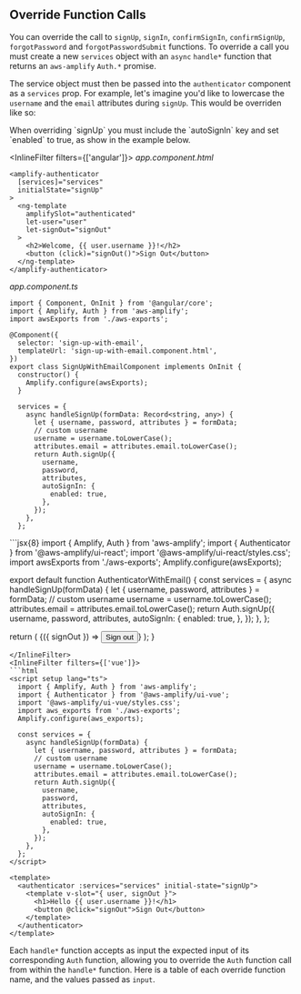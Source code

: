 
## Override Function Calls

You can override the call to `signUp`, `signIn`, `confirmSignIn`, `confirmSignUp`, `forgotPassword` and `forgotPasswordSubmit` functions.
To override a call you must create a new `services` object with an `async` `handle*` function that returns an `aws-amplify` `Auth.*` promise.

The service object must then be passed into the `authenticator` component as a `services` prop. For example, let's imagine you'd like to lowercase the `username` and the `email` attributes during `signUp`.
This would be overriden like so:

<Alert role="none" variation="warning" heading="Sign Up Auto Sign In">
  When overriding `signUp` you must include the `autoSignIn` key and set `enabled` to true, as show in the example below.
</Alert>

<InlineFilter filters={['angular']}>
_app.component.html_

```html{1}
<amplify-authenticator
  [services]="services"
  initialState="signUp"
>
  <ng-template
    amplifySlot="authenticated"
    let-user="user"
    let-signOut="signOut"
  >
    <h2>Welcome, {{ user.username }}!</h2>
    <button (click)="signOut()">Sign Out</button>
  </ng-template>
</amplify-authenticator>

```

_app.component.ts_

```js{14}
import { Component, OnInit } from '@angular/core';
import { Amplify, Auth } from 'aws-amplify';
import awsExports from './aws-exports';

@Component({
  selector: 'sign-up-with-email',
  templateUrl: 'sign-up-with-email.component.html',
})
export class SignUpWithEmailComponent implements OnInit {
  constructor() {
    Amplify.configure(awsExports);
  }

  services = {
    async handleSignUp(formData: Record<string, any>) {
      let { username, password, attributes } = formData;
      // custom username
      username = username.toLowerCase();
      attributes.email = attributes.email.toLowerCase();
      return Auth.signUp({
        username,
        password,
        attributes,
        autoSignIn: {
          enabled: true,
        },
      });
    },
  };

```
</InlineFilter>
<InlineFilter filters={['react']}>
```jsx{8}
import { Amplify, Auth } from 'aws-amplify';
import { Authenticator } from '@aws-amplify/ui-react';
import '@aws-amplify/ui-react/styles.css';
import awsExports from './aws-exports';
Amplify.configure(awsExports);

export default function AuthenticatorWithEmail() {
  const services = {
    async handleSignUp(formData) {
      let { username, password, attributes } = formData;
      // custom username
      username = username.toLowerCase();
      attributes.email = attributes.email.toLowerCase();
      return Auth.signUp({
        username,
        password,
        attributes,
        autoSignIn: {
          enabled: true,
        },
      });
    },
  };

  return (
    <Authenticator services={services} initialState="signUp">
      {({ signOut }) => <button onClick={signOut}>Sign out</button>}
    </Authenticator>
  );
}
```
</InlineFilter>
<InlineFilter filters={['vue']}>
```html
<script setup lang="ts">
  import { Amplify, Auth } from 'aws-amplify';
  import { Authenticator } from '@aws-amplify/ui-vue';
  import '@aws-amplify/ui-vue/styles.css';
  import aws_exports from './aws-exports';
  Amplify.configure(aws_exports);

  const services = {
    async handleSignUp(formData) {
      let { username, password, attributes } = formData;
      // custom username
      username = username.toLowerCase();
      attributes.email = attributes.email.toLowerCase();
      return Auth.signUp({
        username,
        password,
        attributes,
        autoSignIn: {
          enabled: true,
        },
      });
    },
  };
</script>

<template>
  <authenticator :services="services" initial-state="signUp">
    <template v-slot="{ user, signOut }">
      <h1>Hello {{ user.username }}!</h1>
      <button @click="signOut">Sign Out</button>
    </template>
  </authenticator>
</template>
```
</InlineFilter>

Each `handle*` function accepts as input the expected input of its corresponding `Auth` function, allowing you to override the `Auth` function call from within the `handle*` function. Here is a table of each override function name, and the values passed as `input`.

<FunctionOverridesTable />